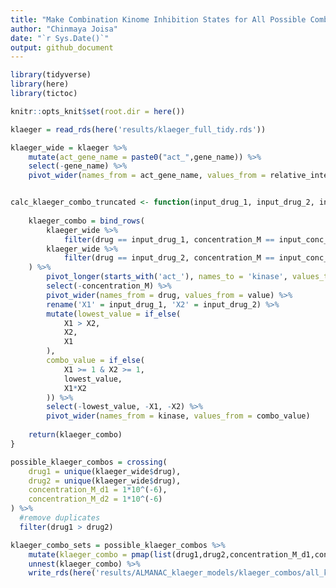 ```yaml
---
title: "Make Combination Kinome Inhibition States for All Possible Combos"
author: "Chinmaya Joisa"
date: "`r Sys.Date()`"
output: github_document
---
```


```r
library(tidyverse)
library(here)
library(tictoc)

knitr::opts_knit$set(root.dir = here())
```

```r
klaeger = read_rds(here('results/klaeger_full_tidy.rds'))
```

```r
klaeger_wide = klaeger %>%
	mutate(act_gene_name = paste0("act_",gene_name)) %>%
	select(-gene_name) %>% 
	pivot_wider(names_from = act_gene_name, values_from = relative_intensity)


calc_klaeger_combo_truncated <- function(input_drug_1, input_drug_2, input_conc_1, input_conc_2) {
	
	klaeger_combo = bind_rows(
		klaeger_wide %>% 
			filter(drug == input_drug_1, concentration_M == input_conc_1),
		klaeger_wide %>% 
			filter(drug == input_drug_2, concentration_M == input_conc_2)
	) %>% 
		pivot_longer(starts_with('act_'), names_to = 'kinase', values_to = 'value') %>% 
		select(-concentration_M) %>%
		pivot_wider(names_from = drug, values_from = value) %>% 
		rename('X1' = input_drug_1, 'X2' = input_drug_2) %>% 
		mutate(lowest_value = if_else(
			X1 > X2,
			X2,
			X1
		),
		combo_value = if_else(
			X1 >= 1 & X2 >= 1, 
			lowest_value,
			X1*X2
		)) %>% 
		select(-lowest_value, -X1, -X2) %>% 
		pivot_wider(names_from = kinase, values_from = combo_value)
	
	return(klaeger_combo)
}

possible_klaeger_combos = crossing(
    drug1 = unique(klaeger_wide$drug),
    drug2 = unique(klaeger_wide$drug),
	concentration_M_d1 = 1*10^(-6),
	concentration_M_d2 = 1*10^(-6)
) %>% 
  #remove duplicates
  filter(drug1 > drug2)

klaeger_combo_sets = possible_klaeger_combos %>% 
	mutate(klaeger_combo = pmap(list(drug1,drug2,concentration_M_d1,concentration_M_d2), ~calc_klaeger_combo_truncated(..1, ..2, ..3, ..4))) %>%
	unnest(klaeger_combo) %>%
	write_rds(here('results/ALMANAC_klaeger_models/klaeger_combos/all_klaeger_combos.rds.gz'), compress = 'gz')
```